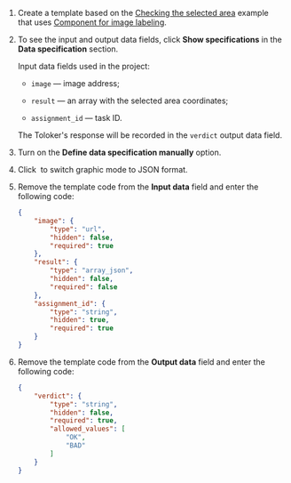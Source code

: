 1. Create a template based on the [Checking the selected area](https://ya.cc/t/Z9GC6HzT3ttEf6) example that uses [Component for image labeling](/docs/template-builder/reference/field.image-annotation).

1. To see the input and output data fields, click **Show specifications** in the **Data specification** section.

    Input data fields used in the project:

    - `image` — image address;

    - `result` — an array with the selected area coordinates;

    - `assignment_id` — task ID.

    The Toloker's response will be recorded in the `verdict` output data field.

1. Turn on the **Define data specification manually** option.

1. Click <img src="https://tlkfrontprod.azureedge.net/portal-production/static/uploaded/images/1675425185879/1675425185879_original_svg.svg" alt="" /> to switch graphic mode to JSON format.

1. Remove the template code from the **Input data** field and enter the following code:

    ```json
    {
        "image": {
            "type": "url",
            "hidden": false,
            "required": true
        },
        "result": {
            "type": "array_json",
            "hidden": false,
            "required": false
        },
        "assignment_id": {
            "type": "string",
            "hidden": true,
            "required": true
        }
    }
    ```

1. Remove the template code from the **Output data** field and enter the following code:

    ```json
    {
        "verdict": {
            "type": "string",
            "hidden": false,
            "required": true,
            "allowed_values": [
                "OK",
                "BAD"
            ]
        }
    }
    ```
